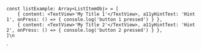 

    const listExample: Array<ListItemObj> = [
        { content: <TextView>'My Title 1'</TextView>, a11yHintText: 'Hint 1', onPress: () => { console.log('button 1 pressed') } },
        { content: <TextView>'My Title 2'</TextView>, a11yHintText: 'Hint 2', onPress: () => { console.log('button 2 pressed') } },
    ]\n
<List items={listExample} />`


<ComponentTopInfo componentName="List" example={exampleString} codeString={ListString} />
